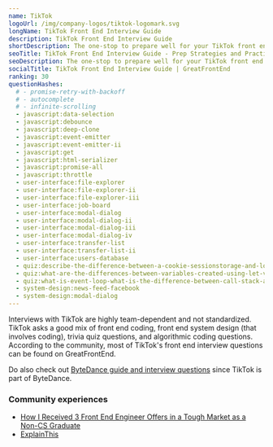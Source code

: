 ```yaml
---
name: TikTok
logoUrl: /img/company-logos/tiktok-logomark.svg
longName: TikTok Front End Interview Guide
description: TikTok Front End Interview Guide
shortDescription: The one-stop to prepare well for your TikTok front end interviews
seoTitle: TikTok Front End Interview Guide - Prep Strategies and Practice Questions
seoDescription: The one-stop to prepare well for your TikTok front end interviews. Discover insider tips, optimal prep strategies, and practice questions known to be tested.
socialTitle: TikTok Front End Interview Guide | GreatFrontEnd
ranking: 30
questionHashes:
  # - promise-retry-with-backoff
  # - autocomplete
  # - infinite-scrolling
  - javascript:data-selection
  - javascript:debounce
  - javascript:deep-clone
  - javascript:event-emitter
  - javascript:event-emitter-ii
  - javascript:get
  - javascript:html-serializer
  - javascript:promise-all
  - javascript:throttle
  - user-interface:file-explorer
  - user-interface:file-explorer-ii
  - user-interface:file-explorer-iii
  - user-interface:job-board
  - user-interface:modal-dialog
  - user-interface:modal-dialog-ii
  - user-interface:modal-dialog-iii
  - user-interface:modal-dialog-iv
  - user-interface:transfer-list
  - user-interface:transfer-list-ii
  - user-interface:users-database
  - quiz:describe-the-difference-between-a-cookie-sessionstorage-and-localstorage
  - quiz:what-are-the-differences-between-variables-created-using-let-var-or-const
  - quiz:what-is-event-loop-what-is-the-difference-between-call-stack-and-task-queue
  - system-design:news-feed-facebook
  - system-design:modal-dialog
---
```


Interviews with TikTok are highly team-dependent and not standardized. TikTok asks a good mix of front end coding, front end system design (that involves coding), trivia quiz questions, and algorithmic coding questions. According to the community, most of TikTok's front end interview questions can be found on GreatFrontEnd.

Do also check out [ByteDance guide and interview questions](/interviews/company/bytedance/questions-guides) since TikTok is part of ByteDance.

### Community experiences

- [How I Received 3 Front End Engineer Offers in a Tough Market as a Non-CS Graduate](https://hackernoon.com/how-i-received-3-front-end-engineer-offers-in-a-tough-market-as-a-non-cs-graduate)
- [ExplainThis](https://www.explainthis.io/en/career/my-tiktok-frontend-interview)
